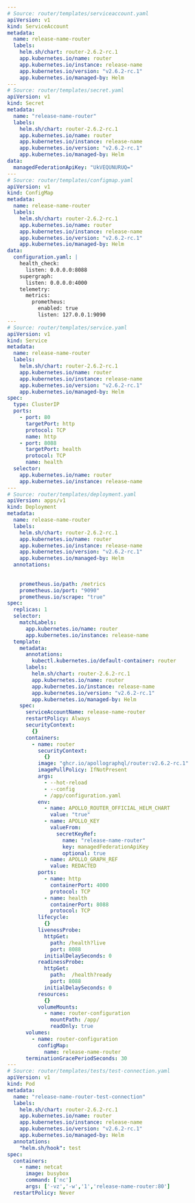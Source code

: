 ```yaml
---
# Source: router/templates/serviceaccount.yaml
apiVersion: v1
kind: ServiceAccount
metadata:
  name: release-name-router
  labels:
    helm.sh/chart: router-2.6.2-rc.1
    app.kubernetes.io/name: router
    app.kubernetes.io/instance: release-name
    app.kubernetes.io/version: "v2.6.2-rc.1"
    app.kubernetes.io/managed-by: Helm
---
# Source: router/templates/secret.yaml
apiVersion: v1
kind: Secret
metadata:
  name: "release-name-router"
  labels:
    helm.sh/chart: router-2.6.2-rc.1
    app.kubernetes.io/name: router
    app.kubernetes.io/instance: release-name
    app.kubernetes.io/version: "v2.6.2-rc.1"
    app.kubernetes.io/managed-by: Helm
data:
  managedFederationApiKey: "UkVEQUNURUQ="
---
# Source: router/templates/configmap.yaml
apiVersion: v1
kind: ConfigMap
metadata:
  name: release-name-router
  labels:
    helm.sh/chart: router-2.6.2-rc.1
    app.kubernetes.io/name: router
    app.kubernetes.io/instance: release-name
    app.kubernetes.io/version: "v2.6.2-rc.1"
    app.kubernetes.io/managed-by: Helm
data:
  configuration.yaml: |
    health_check:
      listen: 0.0.0.0:8088
    supergraph:
      listen: 0.0.0.0:4000
    telemetry:
      metrics:
        prometheus:
          enabled: true
          listen: 127.0.0.1:9090
---
# Source: router/templates/service.yaml
apiVersion: v1
kind: Service
metadata:
  name: release-name-router
  labels:
    helm.sh/chart: router-2.6.2-rc.1
    app.kubernetes.io/name: router
    app.kubernetes.io/instance: release-name
    app.kubernetes.io/version: "v2.6.2-rc.1"
    app.kubernetes.io/managed-by: Helm
spec:
  type: ClusterIP
  ports:
    - port: 80
      targetPort: http
      protocol: TCP
      name: http
    - port: 8088
      targetPort: health
      protocol: TCP
      name: health
  selector:
    app.kubernetes.io/name: router
    app.kubernetes.io/instance: release-name
---
# Source: router/templates/deployment.yaml
apiVersion: apps/v1
kind: Deployment
metadata:
  name: release-name-router
  labels:
    helm.sh/chart: router-2.6.2-rc.1
    app.kubernetes.io/name: router
    app.kubernetes.io/instance: release-name
    app.kubernetes.io/version: "v2.6.2-rc.1"
    app.kubernetes.io/managed-by: Helm
  annotations:
  
  
    prometheus.io/path: /metrics
    prometheus.io/port: "9090"
    prometheus.io/scrape: "true"
spec:
  replicas: 1
  selector:
    matchLabels:
      app.kubernetes.io/name: router
      app.kubernetes.io/instance: release-name
  template:
    metadata:
      annotations:
        kubectl.kubernetes.io/default-container: router
      labels:
        helm.sh/chart: router-2.6.2-rc.1
        app.kubernetes.io/name: router
        app.kubernetes.io/instance: release-name
        app.kubernetes.io/version: "v2.6.2-rc.1"
        app.kubernetes.io/managed-by: Helm
    spec:
      serviceAccountName: release-name-router
      restartPolicy: Always
      securityContext:
        {}
      containers:
        - name: router
          securityContext:
            {}
          image: "ghcr.io/apollographql/router:v2.6.2-rc.1"
          imagePullPolicy: IfNotPresent
          args:
            - --hot-reload
            - --config
            - /app/configuration.yaml
          env:
            - name: APOLLO_ROUTER_OFFICIAL_HELM_CHART
              value: "true"
            - name: APOLLO_KEY
              valueFrom:
                secretKeyRef:
                  name: "release-name-router"
                  key: managedFederationApiKey
                  optional: true
            - name: APOLLO_GRAPH_REF
              value: REDACTED
          ports:
            - name: http
              containerPort: 4000
              protocol: TCP
            - name: health
              containerPort: 8088
              protocol: TCP
          lifecycle:
            {}
          livenessProbe:
            httpGet:
              path: /health?live
              port: 8088
            initialDelaySeconds: 0
          readinessProbe:
            httpGet:
              path:  /health?ready
              port: 8088
            initialDelaySeconds: 0
          resources:
            {}
          volumeMounts:
            - name: router-configuration
              mountPath: /app/
              readOnly: true
      volumes:
        - name: router-configuration
          configMap:
            name: release-name-router
      terminationGracePeriodSeconds: 30
---
# Source: router/templates/tests/test-connection.yaml
apiVersion: v1
kind: Pod
metadata:
  name: "release-name-router-test-connection"
  labels:
    helm.sh/chart: router-2.6.2-rc.1
    app.kubernetes.io/name: router
    app.kubernetes.io/instance: release-name
    app.kubernetes.io/version: "v2.6.2-rc.1"
    app.kubernetes.io/managed-by: Helm
  annotations:
    "helm.sh/hook": test
spec:
  containers:
    - name: netcat
      image: busybox
      command: ['nc']
      args: ['-vz','-w','1','release-name-router:80']
  restartPolicy: Never
```

